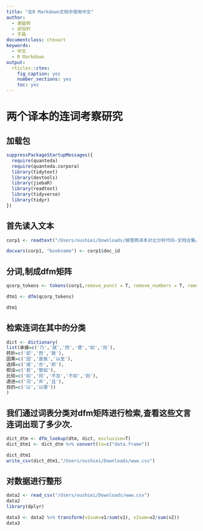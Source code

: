 ```yaml
---
title: "在R Markdown文档中使用中文"
author:
  - 谢益辉
  - 邱怡轩
  - 于淼
documentclass: ctexart
keywords:
  - 中文
  - R Markdown
output:
  rticles::ctex:
    fig_caption: yes
    number_sections: yes
    toc: yes
---
```


# 两个译本的连词考察研究

## 加载包

```r
suppressPackageStartupMessages({
  require(quanteda)
  require(quanteda.corpora)
  library(tidytext)
  library(devtools)
  library(jiebaR)
  library(readtext)
  library(tidyverse)
  library(tidyr)
})
```

## 首先读入文本

```r
corp1 <- readtext("/Users/oushiei/Downloads/细雪两译本对比分析代码-文档合集/细雪txt两部",docvarsfrom = "metadata") %>% corpus()## ##readtext get 5 text
```

```r
docvars(corp1, "bookname") <- corp1$doc_id
```


## 分词,制成dfm矩阵

```r
qcorp_tokens <- tokens(corp1,remove_punct = T, remove_numbers = T, remove_symbols = T,remove_separators=T);qcorp_tokens

dtm1 <- dfm(qcorp_tokens)

dtm1
```
## 检索连词在其中的分类

```r
dict <- dictionary(
list(承接=c('乃','就','而','便','如','则'),
转折=c('却','而','致'),
因果=c('因','是故','以至'),
选择=c('或','亦','即'),
假设=c('若','譬如'),
比较=c('如','同','不及','不如','则'),
递进=c('况','并','且'),
目的=c('以','以便'))
)
```

## 我们通过词表分类对dfm矩阵进行检索,查看这些文言连词出现了多少次.
```r
dict_dtm <- dfm_lookup(dtm, dict, exclusive=T)
dict_dtm1 <- dict_dtm %>% convert(to=c("data.frame"))

dict_dtm1
write_csv(dict_dtm1,"/Users/oushiei/Downloads/www.csv")
```

## 对数据进行整形
```r
data2 <- read_csv("/Users/oushiei/Downloads/www.csv")
data2
library(dplyr)

data3 <- data2 %>% transform(v1sum=v1/sum(v1), v2sum=v2/sum(v2))
data3
```


